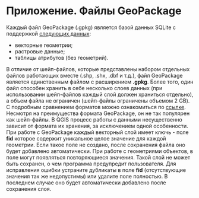 # Приложение. Файлы GeoPackage {#sec-gpkg}

Каждый файл GeoPackage (.gpkg) является базой данных SQLite с поддержкой [следующих данных](https://www.geopackage.org/):

* векторные геометрии;
* растровые данные;
* таблицы атрибутов (без геометрий).

В отличие от шейп-файлов, которые представлены набором отдельных файлов работающих вместе (.shp, .shx, .dbf и т.д.), файл GeoPackage является единственным файлом с расширением **.gpkg**. Более того, один файл способен хранить в себе несколько слоев данных (при использовании шейп-файлов каждый слой должен храниться отдельно), а объем файла не ограничен (шейп-файлы ограничены объемом 2 GB). С подробным сравнением форматов можно ознакомиться по [ссылке](https://mapscaping.com/shapefiles-vs-geopackage/).  
Несмотря на преимущества формата GeoPackage, он не так популярен как шейп-файлы. В QGIS процесс работы с данными несущественно зависит от формата их хранения, за исключением одной особенности. При работе с GeoPackage каждый векторный слой имеет ключь - поле **fid** которое содержит уникальное целое значение для каждой геометрии. Если такое поле не создано, после сохранения файла оно будет добавлено автоматически. При работе с геометриями объектов, в поле могут появляться повторяющиеся значения. Такой слой не может быть сохранен, о чем программа предупредит пользователя. Для исправления ошибки устраните дубликаты в поле **fid** (отсутствующие значения так же недопустимы) или удалите поле полностью. В последнем случае оно будет автоматически добавлено после сохранения слоя.






